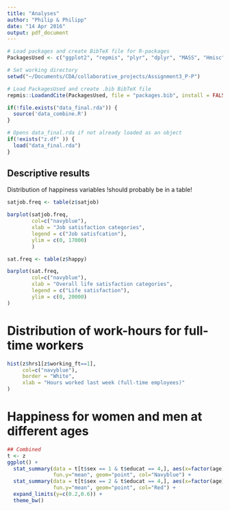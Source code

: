 ```yaml
---
title: "Analyses"
author: "Philip & Philipp"
date: "14 Apr 2016"
output: pdf_document
---
```


```r
# Load packages and create BibTeX file for R-packages
PackagesUsed <- c("ggplot2", "repmis", "plyr", "dplyr", "MASS", "Hmisc")

# Set working directory
setwd("~/Documents/CDA/collaborative_projects/Assignment3_P-P")

# Load PackagesUsed and create .bib BibTeX file
repmis::LoadandCite(PackagesUsed, file = "packages.bib", install = FALSE)
```

```r
if(!file.exists("data_final.rda")) {
  source('data_combine.R')
}

# Opens data_final.rda if not already loaded as an object
if(!exists("z.df" )) {
  load("data_final.rda")
}
```

## Descriptive results

Distribution of happiness variables !should probably be in a table! 

```r
satjob.freq <- table(z$satjob)

barplot(satjob.freq, 
        col=c("navyblue"),
        xlab = "Job satisfaction categories",
        legend = c("Job satisfcation"),
        ylim = c(0, 17000)
        )

sat.freq <- table(z$happy)

barplot(sat.freq, 
        col=c("navyblue"),
        xlab = "Overall life satisfaction categories",
        legend = c("Life satisfaction"),
        ylim = c(0, 20000)
)
```


# Distribution of work-hours for full-time workers
```r
hist(z$hrs1[z$working_ft==1],
     col=c("navyblue"),
     border = "White",
     xlab = "Hours worked last week (full-time employees)"
)   
```

# Happiness for women and men at different ages

```r
## Combined
t <- z
ggplot() + 
  stat_summary(data = t[t$sex == 1 & t$educat == 4,], aes(x=factor(age), y=vhappy), 
               fun.y="mean", geom="point", col="Navyblue") + 
  stat_summary(data = t[t$sex == 2 & t$educat == 4,], aes(x=factor(age), y=vhappy), 
               fun.y="mean", geom="point", col="Red") + 
  expand_limits(y=c(0.2,0.6)) +
  theme_bw()
```